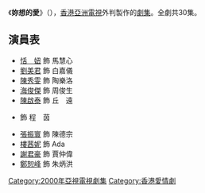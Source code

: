 {{Unreferenced|time=2018-04-15T09:34:23+00:00}}
{{亞視劇集 
| 中文劇名=妳想的愛
| 英文劇名={{lang|en|Anywhere But Here}}
| 圖像=
| 製作年份=2000年7月-9月
| aTV-11首播日期=2000年11月6日-12月16日
| aTV-11首播時間=逢星期一至五 21:00-22:00（連廣告）<br>12月16日(週六) 20:35-21:35 (連廣告)
| 監製=[[楊紹鴻|楊紹鴻]]、[[李慧珠|李慧珠]]
| 編導=[[譚友業|譚友業]]、[[李慧珠|李慧珠]]、[[林健龍|林健龍]]
| 助理編導=[[何振華|何振華]]、[[周建基|周建基]]、[[何婉雯|何婉雯]]
| 編劇={{nowrap|[[方天謬|方天謬]]、[[沈思雅|沈思雅]]、[[陸三三|陸三三]]、[[張世昌|張世昌]]、<br>[[郭寶賢|郭寶賢]]}}
| 製作統籌=[[鄧偉恩|鄧偉恩]]
| 編審=張世昌、[[郭寶賢|郭寶賢]]
| 故事=[[方天謬|方天謬]]
| 集數= 30
| 國家={{HK}}
| 語言=[[粵語|粵語]]
| 每集長=60分鐘（連廣告）
| 製作公司=[[香港|香港]][[天中娛樂|天中娛樂]]
| 劇種=時裝
| 主演= [[恬妞|恬　妞]]、[[劉美君|劉美君]]、[[陳秀雯|陳秀雯]]、[[海俊傑|海俊傑]]
| 主題曲=理想的愛
| 作曲=[[陳德建|陳德建]]
| 填詞=[[陳少琪|陳少琪]]
| 主唱= [[陳秀雯|陳秀雯]]、[[劉美君|劉美君]]、[[恬妞|恬　妞]]
| 插曲=痴痴迷迷
| 作曲3=[[陳美鳳|陳美鳳]]
| 填詞3=[[楊紹鴻|楊紹鴻]]
| 主唱3=[[沈依靈|沈依靈]]
| 插曲2=疾風勁草
| 作曲4=[[陳光榮|陳光榮]]
| 填詞4=[[楊紹鴻|楊紹鴻]]
| 主唱4=[[陳秀雯|陳秀雯]]
| 插曲3=愛情政治
| 作曲5=張兆鴻
| 填詞5=楊紹鴻
| 主唱5=[[海俊傑|海俊傑]]
| 官方網站=https://web.archive.org/web/20090912065501/http://www.hkatv.com/drama/anything/
}}

《'''妳想的愛'''》（{{lang-en|'''Anywhere But Here'''}}），[[香港|香港]][[亞洲電視|亞洲電視]]外判製作的[[劇集|劇集]]。全劇共30集。

==演員表==
*[[恬妞|恬　妞]] 飾 馬慧心
*[[劉美君|劉美君]] 飾 白嘉儀
*[[陳秀雯|陳秀雯]] 飾 陶樂洛
*[[海俊傑|海俊傑]] 飾 周俊生
*[[陳啟泰|陳啟泰]] 飾 丘　遠
* {{colortext|[[李香琴|李香琴]]|border=black}} 飾 程　茵
*[[張振寰|張振寰]] 飾 陳德宗
*[[樓茜妮|樓茜妮]] 飾 Ada
*[[謝君豪|謝君豪]] 飾 賈仲偉
*[[鄭恕峰|鄭恕峰]] 飾 朱炳洪

[[Category:2000年亞視電視劇集|Category:2000年亞視電視劇集]]
[[Category:香港愛情劇|Category:香港愛情劇]]